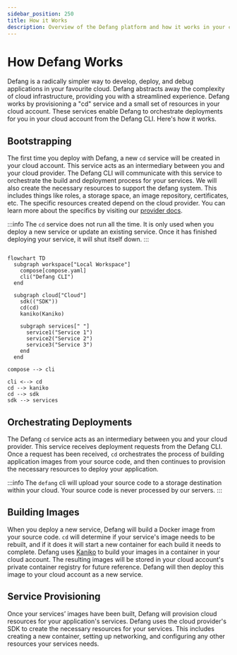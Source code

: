 ```yaml
---
sidebar_position: 250
title: How it Works
description: Overview of the Defang platform and how it works in your cloud
---
```


# How Defang Works

Defang is a radically simpler way to develop, deploy, and debug applications in your favourite cloud. Defang abstracts away the complexity of cloud infrastructure, providing you with a streamlined experience. Defang works by provisioning a "cd" service and a small set of resources in your cloud account. These services enable Defang to orchestrate deployments for you in your cloud account from the Defang CLI. Here's how it works.

## Bootstrapping

The first time you deploy with Defang, a new `cd` service will be created in your cloud account. This service acts as an intermediary between you and your cloud provider. The Defang CLI will communicate with this service to orchestrate the build and deployment process for your services. We will also create the necessary resources to support the defang system. This includes things like roles, a storage space, an image repository, certificates, etc. The specific resources created depend on the cloud provider. You can learn more about the specifics by visiting our [provider docs](/docs/category/providers).

:::info
The `cd` service does not run all the time. It is only used when you deploy a new service or update an existing service. Once it has finished deploying your service, it will shut itself down.
:::

```mermaid

flowchart TD
  subgraph workspace["Local Workspace"]
    compose[compose.yaml]
    cli("Defang CLI")
  end

  subgraph cloud["Cloud"]
    sdk(("SDK"))
    cd(cd)
    kaniko(Kaniko)

    subgraph services[" "]
      service1("Service 1")
      service2("Service 2")
      service3("Service 3")
    end
  end

compose --> cli

cli <--> cd
cd --> kaniko
cd --> sdk
sdk --> services

```

## Orchestrating Deployments

The Defang `cd` service acts as an intermediary between you and your cloud provider. This service receives deployment requests from the Defang CLI. Once a request has been received, `cd` orchestrates the process of building application images from your source code, and then continues to provision the necessary resources to deploy your application.

:::info
The `defang` cli will upload your source code to a storage destination within your cloud. Your source code is never processed by our servers.
:::

## Building Images

When you deploy a new service, Defang will build a Docker image from your source code. `cd` will determine if your service's image needs to be rebuilt, and if it does it will start a new container for each build it needs to complete. Defang uses [Kaniko](https://github.com/GoogleContainerTools/kaniko) to build your images in a container in your cloud account. The resulting images will be stored in your cloud account's private container registry for future reference. Defang will then deploy this image to your cloud account as a new service.

## Service Provisioning

Once your services’ images have been built, Defang will provision cloud resources for your application's services. Defang uses the cloud provider's SDK to create the necessary resources for your services. This includes creating a new container, setting up networking, and configuring any other resources your services needs.
